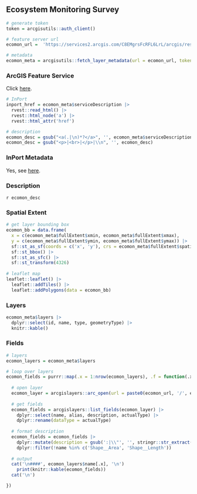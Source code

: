 ## Ecosystem Monitoring Survey

```r
# generate token
token = arcgisutils::auth_client()

# feature server url
ecomon_url =  'https://services2.arcgis.com/C8EMgrsFcRFL6LrL/arcgis/rest/services/Ecosystem_Monitoring_Strata/FeatureServer/'

# metadata
ecomon_meta = arcgisutils::fetch_layer_metadata(url = ecomon_url, token = token)
```

### ArcGIS Feature Service

Click [here](`r ecomon_url`).

```r
# InPort
inport_href = ecomon_meta$serviceDescription |>
  rvest::read_html() |>
  rvest::html_node('a') |>
  rvest::html_attr('href')

# description
ecomon_desc = gsub("<a(.|\n)*?</a>", '', ecomon_meta$serviceDescription)
ecomon_desc = gsub("<p>|<br>|</p>|\\n", '', ecomon_desc)
```

### InPort Metadata

Yes, see [here](`r inport_href`).

### Description

`r ecomon_desc`

### Spatial Extent

```r
# get layer bounding box
ecomon_bb = data.frame(
  x = c(ecomon_meta$fullExtent$xmin, ecomon_meta$fullExtent$xmax), 
  y = c(ecomon_meta$fullExtent$ymin, ecomon_meta$fullExtent$ymax)) |>
  sf::st_as_sf(coords = c('x', 'y'), crs = ecomon_meta$fullExtent$spatialReference$latestWkid) |>
  sf::st_bbox() |>
  sf::st_as_sfc() |>
  sf::st_transform(4326)
  
# leaflet map
leaflet::leaflet() |>
  leaflet::addTiles() |>
  leaflet::addPolygons(data = ecomon_bb)
```

### Layers

```r
ecomon_meta$layers |>
  dplyr::select(id, name, type, geometryType) |>
  knitr::kable()
```

### Fields

```r
# layers 
ecomon_layers = ecomon_meta$layers

# loop over layers
ecomon_fields = purrr::map(.x = 1:nrow(ecomon_layers), .f = function(.x) {
  
  # open layer
  ecomon_layer = arcgislayers::arc_open(url = paste0(ecomon_url, '/', ecomon_layers$id[.x]), token = token)
  
  # get fields
  ecomon_fields = arcgislayers::list_fields(ecomon_layer) |>
    dplyr::select(name, alias, description, actualType) |>
    dplyr::rename(dataType = actualType)
  
  # format description
  ecomon_fields = ecomon_fields |>
    dplyr::mutate(description = gsub(':|\\"', '', stringr::str_extract(description, ':\\s*([^,]+)'))) |>
    dplyr::filter(!name %in% c('Shape__Area', 'Shape__Length'))
  
  # output
  cat('\n####', ecomon_layers$name[.x], '\n')
    print(knitr::kable(ecomon_fields))
  cat('\n')

})

```
